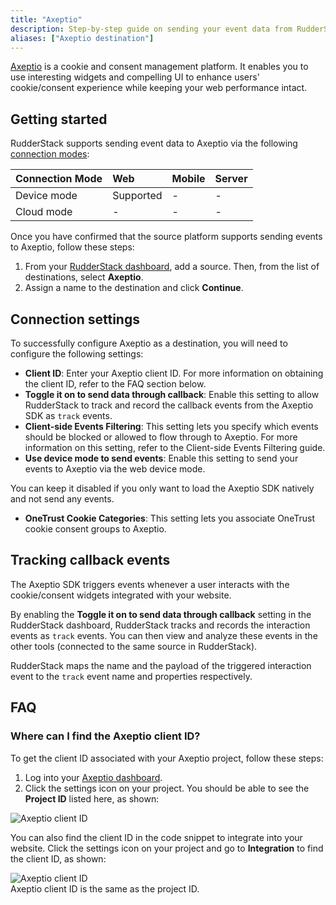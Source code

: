 ```yaml
---
title: "Axeptio"
description: Step-by-step guide on sending your event data from RudderStack to Axeptio.
aliases: ["Axeptio destination"]
---
```


[Axeptio](https://www.axeptio.eu/) is a cookie and consent management platform. It enables you to use interesting widgets and compelling UI to enhance users' cookie/consent experience while keeping your web performance intact.

## Getting started

RudderStack supports sending event data to Axeptio via the following <a href="https://rudderstack.com/docs/rudderstack-cloud/rudderstack-connection-modes/">connection modes</a>:

| Connection Mode | Web | Mobile | Server |
| :--- | :--- | :--- | :--- |
| Device mode | Supported | - | - |
| Cloud mode | -  | - | - |

Once you have confirmed that the source platform supports sending events to Axeptio, follow these steps:

1. From your [RudderStack dashboard](https://app.rudderstack.com/), add a source. Then, from the list of destinations, select **Axeptio**.
2. Assign a name to the destination and click **Continue**.

## Connection settings

To successfully configure Axeptio as a destination, you will need to configure the following settings:

- **Client ID**: Enter your Axeptio client ID. For more information on obtaining the client ID, refer to the <Link to="#faq">FAQ</Link> section below.
- **Toggle it on to send data through callback**: Enable this setting to allow RudderStack to track and record the callback events from the Axeptio SDK as `track` events.
- **Client-side Events Filtering**: This setting lets you specify which events should be blocked or allowed to flow through to Axeptio. For more information on this setting, refer to the <Link to="/sources/sdks/event-filtering/">Client-side Events Filtering</Link> guide.
- **Use device mode to send events**: Enable this setting to send your events to Axeptio via the <Link to="https://www.rudderstack.com/docs/destinations/rudderstack-connection-modes/#device-mode">web device mode</Link>.

<div class="infoBlock">
You can keep it disabled if you only want to load the Axeptio SDK natively and not send any events.
</div>

- **OneTrust Cookie Categories**: This setting lets you associate <Link to="/sources/sdks/rudderstack-javascript-sdk/consent-managers/onetrust/">OneTrust</Link> cookie consent groups to Axeptio.

## Tracking callback events

The Axeptio SDK triggers events whenever a user interacts with the cookie/consent widgets integrated with your website.

By enabling the **Toggle it on to send data through callback** setting in the RudderStack dashboard, RudderStack tracks and records the interaction events as <Link to="/event-spec/standard-events/track/">`track`</Link> events. You can then view and analyze these events in the other tools (connected to the same source in RudderStack).

RudderStack maps the name and the payload of the triggered interaction event to the `track` event name and properties respectively.

## FAQ

### Where can I find the Axeptio client ID?

To get the client ID associated with your Axeptio project, follow these steps:

1. Log into your <a href="https://admin.axeptio.eu/">Axeptio dashboard</a>.
2. Click the settings icon on your project. You should be able to see the **Project ID** listed here, as shown:

<img src="../../assets/event-stream-destinations/axeptio-client-id.png" alt="Axeptio client ID" />

You can also find the client ID in the code snippet to integrate into your website. Click the settings icon on your project and go to **Integration** to find the client ID, as shown:

<img src="../../assets/event-stream-destinations/axeptio-client-id-2.png" alt="Axeptio client ID" />

<div class="infoBlock">
Axeptio client ID is the same as the project ID.
</div>

<br />
